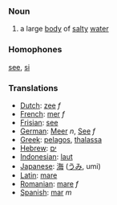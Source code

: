===Noun===
# a large [[body]] of [[salt]]y [[water]]
===Homophones===
[[see]], [[si]]
===Translations===
*[[Dutch]]: [[zee]] ''f''
*[[French]]: [[mer]] ''f''
*[[Frisian]]: [[see]]
*[[German]]: [[Meer]] ''n'', [[See]] ''f''
*[[Greek]]: [[pelagos]], [[thalassa]]
*[[Hebrew]]: [[ים]] 
*[[Indonesian]]: [[laut]]
*[[Japanese]]: [[海]] ([[うみ]], umi)
*[[Latin]]: [[mare]]
*[[Romanian]]: [[mare]] ''f''
*[[Spanish]]: [[mar]] ''m''